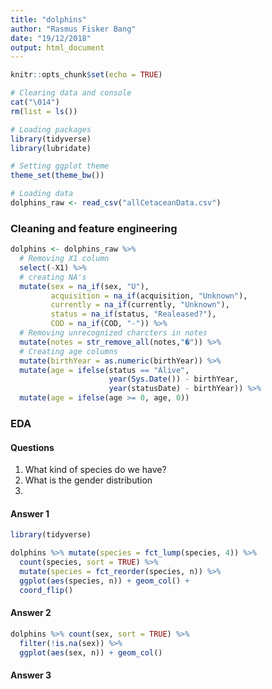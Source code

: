 ```yaml
---
title: "dolphins"
author: "Rasmus Fisker Bang"
date: "19/12/2018"
output: html_document
---
```


```r
knitr::opts_chunk$set(echo = TRUE)

# Clearing data and console
cat("\014")
rm(list = ls())

# Loading packages
library(tidyverse)
library(lubridate)

# Setting ggplot theme
theme_set(theme_bw())

# Loading data
dolphins_raw <- read_csv("allCetaceanData.csv")
```

### Cleaning and feature engineering

```r
dolphins <- dolphins_raw %>% 
  # Removing X1 column
  select(-X1) %>% 
  # creating NA's
  mutate(sex = na_if(sex, "U"),
         acquisition = na_if(acquisition, "Unknown"),
         currently = na_if(currently, "Unknown"),
         status = na_if(status, "Realeased?"),
         COD = na_if(COD, "-")) %>% 
  # Removing unrecognized charcters in notes
  mutate(notes = str_remove_all(notes,"�")) %>% 
  # Creating age columns
  mutate(birthYear = as.numeric(birthYear)) %>% 
  mutate(age = ifelse(status == "Alive",
                      year(Sys.Date()) - birthYear,
                      year(statusDate) - birthYear)) %>% 
  mutate(age = ifelse(age >= 0, age, 0))
```

### EDA

#### Questions

1. What kind of species do we have? 
2. What is the gender distribution
3. 

#### Answer 1

```r
library(tidyverse)

dolphins %>% mutate(species = fct_lump(species, 4)) %>% 
  count(species, sort = TRUE) %>% 
  mutate(species = fct_reorder(species, n)) %>% 
  ggplot(aes(species, n)) + geom_col() +
  coord_flip()
```


#### Answer 2

```r
dolphins %>% count(sex, sort = TRUE) %>% 
  filter(!is.na(sex)) %>% 
  ggplot(aes(sex, n)) + geom_col()
```


#### Answer 3

```r

```


  





